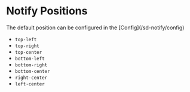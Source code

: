 
# Notify Positions

<Callout type="info" emoji="ℹ️">
  The default position can be configured in the [Config](/sd-notify/config)
</Callout>
<br />

- `top-left`
- `top-right`
- `top-center`
- `bottom-left`
- `bottom-right`
- `bottom-center`
- `right-center`
- `left-center`